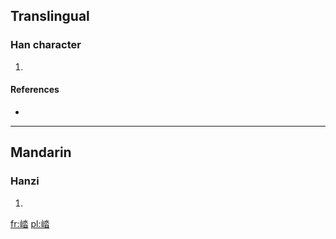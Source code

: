 ==Translingual==

===Han character===
{{Han char|rn=46|rad=山|as=08|sn=11|four=|canj=山水日 (UEA)}}

# {{defn|Han|sort=山08}}

====References====
* {{Han ref|kx=0313.030|dkj=08154|dj=0614.020|hdz=10780.050|uh=5D09|ud=23817}}

----

==Mandarin==

===Hanzi===
{{cmn-hanzi|pin=[[tà]] ([[ta4]])|wg=t'a<sup>4</sup>}}

# {{defn|lang=cmn|sort=山08}}

[[fr:崉]]
[[pl:崉]]